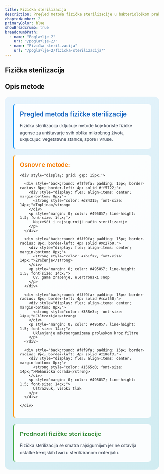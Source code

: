 ```yaml
---
title: Fizička sterilizacija
description: Pregled metoda fizičke sterilizacije u bakteriološkom praktikumu
chapterNumber: 2
primaryColor: blue
showBreadcrumb: true
breadcrumbPath:
  - name: "Poglavlje 2"
    url: "/poglavlje-2/"
  - name: "Fizička sterilizacija"
    url: "/poglavlje-2/fizicka-sterilizacija/"
---
```


## Fizička sterilizacija 

## Opis metode 

<div style="background: linear-gradient(135deg, #e8f4fd 0%, #d1ecf1 100%); border-radius: 15px; padding: 25px; margin: 20px 0;">
  
  <div style="background: rgba(255,255,255,0.9); padding: 20px; border-radius: 10px; margin-bottom: 20px; border-left: 4px solid #2196f3;">
    <div style="display: flex; align-items: center; margin-bottom: 15px;">
      <h3 style="margin: 0; color: #1565c0; font-size: 1.3rem; font-weight: 600;">Pregled metoda fizičke sterilizacije</h3>
    </div>
    <p style="margin: 0; color: #2d3748; line-height: 1.6;">
      Fizička sterilizacija uključuje metode koje koriste fizičke agense za uništavanje svih oblika mikrobnog života, uključujući vegetativne stanice, spore i viruse.
    </p>
  </div>

  <div style="background: rgba(255,255,255,0.9); padding: 20px; border-radius: 10px; margin-bottom: 20px; border-left: 4px solid #ff9800;">
    <div style="display: flex; align-items: center; margin-bottom: 15px;">
      <h4 style="margin: 0; color: #f57c00; font-size: 1.2rem; font-weight: 600;">Osnovne metode:</h4>
    </div>
    
    <div style="display: grid; gap: 15px;">
      
      <div style="background: #f8f9fa; padding: 15px; border-radius: 8px; border-left: 4px solid #ff5722;">
        <div style="display: flex; align-items: center; margin-bottom: 8px;">
          <strong style="color: #d84315; font-size: 14px;">Toplina</strong>
        </div>
        <p style="margin: 0; color: #495057; line-height: 1.5; font-size: 14px;">
          Najčešći i najsigurniji način sterilizacije
        </p>
      </div>
      
      <div style="background: #f8f9fa; padding: 15px; border-radius: 8px; border-left: 4px solid #9c27b0;">
        <div style="display: flex; align-items: center; margin-bottom: 8px;">
          <strong style="color: #7b1fa2; font-size: 14px;">Zračenje</strong>
        </div>
        <p style="margin: 0; color: #495057; line-height: 1.5; font-size: 14px;">
          UV, gama zračenje, elektronski snop
        </p>
      </div>
      
      <div style="background: #f8f9fa; padding: 15px; border-radius: 8px; border-left: 4px solid #4caf50;">
        <div style="display: flex; align-items: center; margin-bottom: 8px;">
          <strong style="color: #388e3c; font-size: 14px;">Filtracija</strong>
        </div>
        <p style="margin: 0; color: #495057; line-height: 1.5; font-size: 14px;">
          Uklanjanje mikroorganizama prolaskom kroz filtre
        </p>
      </div>
      
      <div style="background: #f8f9fa; padding: 15px; border-radius: 8px; border-left: 4px solid #2196f3;">
        <div style="display: flex; align-items: center; margin-bottom: 8px;">
          <strong style="color: #1565c0; font-size: 14px;">Mehanička obrada</strong>
        </div>
        <p style="margin: 0; color: #495057; line-height: 1.5; font-size: 14px;">
          Ultrazvuk, visoki tlak
        </p>
      </div>
      
    </div>
  </div>

  <div style="background: rgba(255,255,255,0.9); padding: 20px; border-radius: 10px; border-left: 4px solid #4caf50;">
    <div style="display: flex; align-items: center; margin-bottom: 15px;">
      <h4 style="margin: 0; color: #388e3c; font-size: 1.2rem; font-weight: 600;">Prednosti fizičke sterilizacije</h4>
    </div>
    <p style="margin: 0; color: #2d3748; line-height: 1.6;">
      Fizička sterilizacija se smatra najsigurnijom jer ne ostavlja ostatke kemijskih tvari u steriliziranom materijalu.
    </p>
  </div>

</div>

